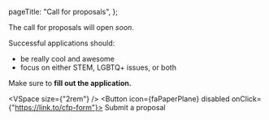 
  pageTitle: "Call for proposals",
};

The call for proposals will open _soon_.

Successful applications should:

- be really cool and awesome
- focus on either STEM, LGBTQ+ issues, or both

Make sure to **fill out the application.**

<VSpace size={"2rem"} />
<Button icon={faPaperPlane} disabled onClick={"https://link.to/cfp-form"}>
  Submit a proposal
</Button>
